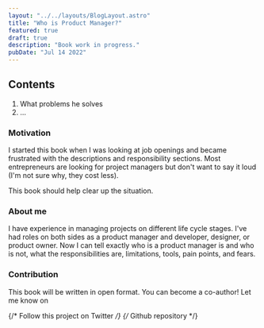 ```yaml
---
layout: "../../layouts/BlogLayout.astro"
title: "Who is Product Manager?"
featured: true
draft: true
description: "Book work in progress."
pubDate: "Jul 14 2022"
---
```




<div class="callout">
  <h2 class="mb-6">Contents</h2>
  <ol class="pl-4">
    <li>What problems he solves</li>
    <li>...</li>
  </ol>
</div>

### Motivation

I started this book when I was looking at job openings and became frustrated with the descriptions and responsibility sections. Most entrepreneurs are looking for project managers but don't want to say it loud (I'm not sure why, they cost less).

This book should help clear up the situation.

### About me

I have experience in managing projects on different life cycle stages. I've had roles on both sides as a product manager and developer, designer, or product owner. Now I can tell exactly who is a product manager is and who is not, what the responsibilities are, limitations, tools, pain points, and fears.

### Contribution

This book will be written in open format. You can become a co-author!
Let me know on <EmailText />

{/* Follow this project on Twitter */}
{/* Github repository */}
